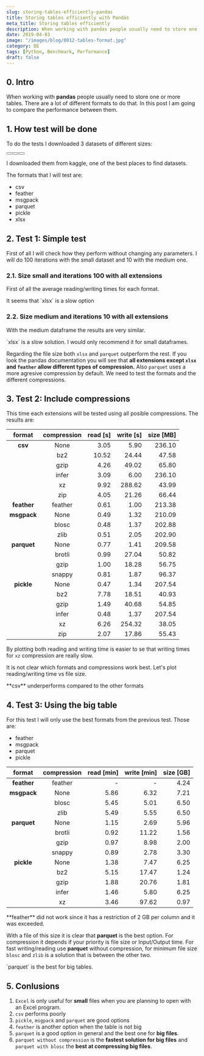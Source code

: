 ```yaml
---
slug: storing-tables-efficiently-pandas
title: Storing tables efficiently with Pandas
meta_title: Storing tables efficiently
description: When working with pandas people usually need to store one or more tables. There are a lot of different formats to do that. In this post I am going to compare the performance between them.
date: 2019-04-03
image: "/images/blog/0012-tables-format.jpg"
category: DE
tags: [Python, Benchmark, Performance]
draft: false
---
```


<script type="module" src="/js/posts/0012-plots-tables-format.js"></script>

## 0. Intro

When working with **pandas** people usually need to store one or more tables. There are a lot of different formats to do that. In this post I am going to compare the performance between them.

## 1. How test will be done
To do the tests I downloaded 3 datasets of different sizes:

<div class="flex justify-center">
  <Button label="Small (56 KB)" link="https://www.kaggle.com/contactprad/bike-share-daily-data" style="solid" />
  <Button label="Medium (233 MB)" link="https://www.kaggle.com/safegraph/visit-patterns-by-census-block-group" style="solid" />
  <Button label="Large (6.62 GB)" link="https://www.kaggle.com/city-of-seattle/seattle-checkouts-by-title" style="solid" />
</div>

I downloaded them from kaggle, one of the best places to find datasets.

The formats that I will test are:

* csv
* feather
* msgpack
* parquet
* pickle
* xlsx

## 2. Test 1: Simple test
First of all I will check how they perform without changing any parameters. I will do 100 iterations with the small dataset and 10 with the medium one.

### 2.1. Size small and iterations 100 with all extensions

First of all the average reading/writing times for each format.

<canvas id="chart_s0_i100_time" style="width:100%;height:300px;"></canvas>

<Notice type="info">
  It seems that `xlsx` is a slow option
</Notice>


### 2.2. Size medium and iterations 10 with all extensions

<canvas id="chart_s1_i10_time" style="width:100%;height:300px;"></canvas>

With the medium dataframe the results are very similar.

<Notice type="warning">
 `xlsx` is a slow solution. I would only recommend it for small dataframes.
</Notice>

<canvas id="chart_s1_i10_size" style="width:100%;height:300px;"></canvas>

Regarding the file size both `xlsx` and `parquet` outperform the rest. If you look the pandas documentation you will see that **all extensions except `xlsx` and `feather` allow different types of compression.** Also `parquet` uses a more agresive compression by default. We need to test the formats and the different compressions.

## 3. Test 2: Include compressions

This time each extensions will be tested using all posible compressions. The results are:

| format      | compression | read [s] | write [s] | size [MB] |
|:-----------:|:-----------:|---------:|----------:|----------:|
| **csv**     | None        |     3.05 |      5.90 |    236.10 |
|             | bz2         |    10.52 |     24.44 |     47.58 |
|             | gzip        |     4.26 |     49.02 |     65.80 |
|             | infer       |     3.09 |      6.00 |    236.10 |
|             | xz          |     9.92 |    288.62 |     43.99 |
|             | zip         |     4.05 |     21.26 |     66.44 |
| **feather** | feather     |     0.61 |      1.00 |    213.38 |
| **msgpack** | None        |     0.49 |      1.32 |    210.09 |
|             | blosc       |     0.48 |      1.37 |    202.88 |
|             | zlib        |     0.51 |      2.05 |    202.90 |
| **parquet** | None        |     0.77 |      1.41 |    209.58 |
|             | brotli      |     0.99 |     27.04 |     50.82 |
|             | gzip        |     1.00 |     18.28 |     56.75 |
|             | snappy      |     0.81 |      1.87 |     96.37 |
| **pickle**  | None        |     0.47 |      1.34 |    207.54 |
|             | bz2         |     7.78 |     18.51 |     40.93 |
|             | gzip        |     1.49 |     40.68 |     54.85 |
|             | infer       |     0.48 |      1.37 |    207.54 |
|             | xz          |     6.26 |    254.32 |     38.05 |
|             | zip         |     2.07 |     17.86 |     55.43 |

By plotting both reading and writing time is easier to se that writing times for `xz` compression are really slow.

<canvas id="chart_s1_i5_time" style="width:100%;height:300px;"></canvas>
<canvas id="chart_s1_i5_size" style="width:100%;height:300px;"></canvas>

It is not clear which formats and compressions work best. Let's plot reading/writing time vs file size.

<canvas id="chart_s1_i5_scatter_read" style="width:100%;height:300px;"></canvas>
<canvas id="chart_s1_i5_scatter_write" style="width:100%;height:300px;"></canvas>

<Notice type="warning">
  **csv** underperforms compared to the other formats
</Notice>

## 4. Test 3: Using the big table

For this test I will only use the best formats from the previous test. Those are:

* feather
* msgpack
* parquet
* pickle

| format      | compression | read [min] | write [min] | size [GB] |
|:-----------:|:-----------:|-----------:|------------:|----------:|
| **feather** | feather     | -          | -           |      4.24 |
| **msgpack** | None        |       5.86 |        6.32 |      7.21 |
|             | blosc       |       5.45 |        5.01 |      6.50 |
|             | zlib        |       5.49 |        5.55 |      6.50 |
| **parquet** | None        |       1.15 |        2.69 |      5.96 |
|             | brotli      |       0.92 |       11.22 |      1.56 |
|             | gzip        |       0.97 |        8.98 |      2.00 |
|             | snappy      |       0.89 |        2.78 |      3.30 |
| **pickle**  | None        |       1.38 |        7.47 |      6.25 |
|             | bz2         |       5.15 |       17.47 |      1.24 |
|             | gzip        |       1.88 |       20.76 |      1.81 |
|             | infer       |       1.46 |        5.80 |      6.25 |
|             | xz          |       3.46 |       97.62 |      0.97 |


<Notice type="error">
  **feather** did not work since it has a restriction of 2 GB per column and it was exceeded.
</Notice>

<canvas id="chart_s2_i1_scatter_read" style="width:100%;height:300px;"></canvas>
<canvas id="chart_s2_i1_scatter_write" style="width:100%;height:300px;"></canvas>

With a file of this size it is clear that **parquet** is the best option. For compression it depends if your priority is file size or Input/Output time. For fast writing/reading use **parquet** without compression, for minimum file size `blosc` and `zlib` is a solution that is between the other two.

<Notice type="success">
  `parquet` is the best for big tables.
</Notice>

## 5. Conlusions

1. `Excel` is only useful for **small** files when you are planning to open with an Excel program.
2. `csv` performs poorly
3. `pickle`, `msgpack` and `parquet` are good options
4. `feather` is another option when the table is not big
5. `parquet` is a good option in general and the best one for **big files**.
6. `parquet without compression` is the **fastest solution for big files** and `parquet with blosc` the **best at compressing big files**.
